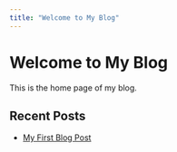 ---
title: "Welcome to My Blog"
---

# Welcome to My Blog

This is the home page of my blog.

## Recent Posts

- [My First Blog Post](Day1.html)